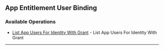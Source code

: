 
## App Entitlement User Binding

### Available Operations

* [List App Users For Identity With Grant](/python/app_entitlement_user_binding/list_app_users_for_identity_with_grant) - List App Users For Identity With Grant

---
<ListAppUsersForIdentityWithGrant />
